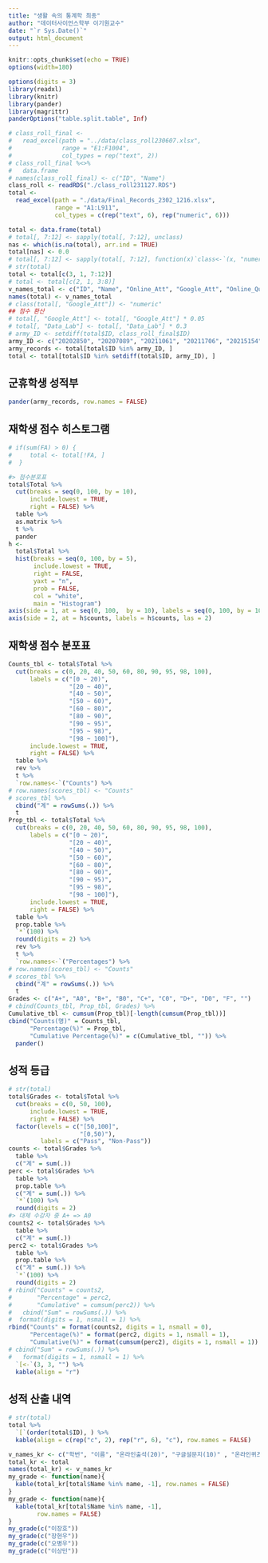 ```yaml
---
title: "생활 속의 통계학 최종"
author: "데이터사이언스학부 이기원교수"
date: "`r Sys.Date()`"
output: html_document
---
```


```r
knitr::opts_chunk$set(echo = TRUE)
options(width=180)
```

```r
options(digits = 3)
library(readxl)
library(knitr)
library(pander)
library(magrittr)
panderOptions("table.split.table", Inf)
```

```r
# class_roll_final <- 
#   read_excel(path = "../data/class_roll230607.xlsx",
#              range = "E1:F1004",
#              col_types = rep("text", 2))
# class_roll_final %<>%
#   data.frame
# names(class_roll_final) <- c("ID", "Name")
class_roll <- readRDS("./class_roll231127.RDS")
total <-
  read_excel(path = "./data/Final_Records_2302_1216.xlsx",
             range = "A1:L911",
             col_types = c(rep("text", 6), rep("numeric", 6)))

total <- data.frame(total)
# total[, 7:12] <- sapply(total[, 7:12], unclass)
nas <- which(is.na(total), arr.ind = TRUE)
total[nas] <- 0.0
# total[, 7:12] <- sapply(total[, 7:12], function(x)`class<-`(x, "numeric"))
# str(total)
total <- total[c(3, 1, 7:12)]
# total <- total[c(2, 1, 3:8)]
v_names_total <- c("ID", "Name", "Online_Att", "Google_Att", "Online_Quiz", "TED_Quiz", "Data_Lab", "Total")
names(total) <- v_names_total
# class(total[, "Google_Att"]) <- "numeric"
## 점수 환산
# total[, "Google_Att"] <- total[, "Google_Att"] * 0.05
# total[, "Data_Lab"] <- total[, "Data_Lab"] * 0.3
# army_ID <- setdiff(total$ID, class_roll_final$ID)
army_ID <- c("20202850", "20207089", "20211061", "20211706", "20215154", "20215155", "20215173", "20215249", "20216750", "20221542", "20221631", "20222616", "20222838", "20222970", "20223208", "20223537", "20223721", "20225116", "20226613", "20226760")
army_records <- total[total$ID %in% army_ID, ] 
total <- total[total$ID %in% setdiff(total$ID, army_ID), ]
```
## 군휴학생 성적부

```r
pander(army_records, row.names = FALSE)
```

<!--
## FA 명단
 
```r
FA_id <- c("20171701", "20155219")
FA <- total$ID %in% FA_id
total[FA, "Name"]
```

## 대체/재이수 명단

```r
(Repl_names <- c("김범수", "김세원", "김용규", "김은지", "김정민", "김준모", "노흥승", "맹소진", "박준영", "심무중", "윤성민", "이명규", "이연희", "이예진", "이학무", "정영광", "주소원", "한예지", "홍예은", "황푸름"))
Repl <- total$Name %in% Repl_names
```
-->

## 재학생 점수 히스토그램

```r
# if(sum(FA) > 0) {
#     total <- total[!FA, ]
#  }

#> 점수분포표
total$Total %>%  
  cut(breaks = seq(0, 100, by = 10), 
      include.lowest = TRUE, 
      right = FALSE) %>%
  table %>%
  as.matrix %>%
  t %>%
  pander
h <- 
  total$Total %>% 
  hist(breaks = seq(0, 100, by = 5), 
       include.lowest = TRUE,
       right = FALSE,
       yaxt = "n",
       prob = FALSE, 
       col = "white",
       main = "Histogram")
axis(side = 1, at = seq(0, 100,  by = 10), labels = seq(0, 100, by = 10))
axis(side = 2, at = h$counts, labels = h$counts, las = 2)
```

## 재학생 점수 분포표

```r
Counts_tbl <- total$Total %>% 
  cut(breaks = c(0, 20, 40, 50, 60, 80, 90, 95, 98, 100),
      labels = c("[0 ~ 20)", 
                 "[20 ~ 40)",
                 "[40 ~ 50)",
                 "[50 ~ 60)", 
                 "[60 ~ 80)", 
                 "[80 ~ 90)", 
                 "[90 ~ 95)",
                 "[95 ~ 98)", 
                 "[98 ~ 100]"), 
      include.lowest = TRUE, 
      right = FALSE) %>%
  table %>%
  rev %>% 
  t %>% 
  `row.names<-`("Counts") %>%
# row.names(scores_tbl) <- "Counts"
# scores_tbl %>%
  cbind("계" = rowSums(.)) %>%
  t
Prop_tbl <- total$Total %>% 
  cut(breaks = c(0, 20, 40, 50, 60, 80, 90, 95, 98, 100),
      labels = c("[0 ~ 20)", 
                 "[20 ~ 40)",
                 "[40 ~ 50)",
                 "[50 ~ 60)", 
                 "[60 ~ 80)", 
                 "[80 ~ 90)", 
                 "[90 ~ 95)",
                 "[95 ~ 98)", 
                 "[98 ~ 100]"), 
      include.lowest = TRUE, 
      right = FALSE) %>%
  table %>%
  prop.table %>%
  `*`(100) %>%
  round(digits = 2) %>%
  rev %>% 
  t %>% 
  `row.names<-`("Percentages") %>%
# row.names(scores_tbl) <- "Counts"
# scores_tbl %>%
  cbind("계" = rowSums(.)) %>%
  t 
Grades <- c("A+", "A0", "B+", "B0", "C+", "C0", "D+", "D0", "F", "")
# cbind(Counts_tbl, Prop_tbl, Grades) %>%
Cumulative_tbl <- cumsum(Prop_tbl)[-length(cumsum(Prop_tbl))]
cbind("Counts(명)" = Counts_tbl, 
      "Percentage(%)" = Prop_tbl, 
      "Cumulative Percentage(%)" = c(Cumulative_tbl, "")) %>%
  pander()
```

## 성적 등급 

```r
# str(total)
total$Grades <- total$Total %>% 
  cut(breaks = c(0, 50, 100), 
      include.lowest = TRUE, 
      right = FALSE) %>%
  factor(levels = c("[50,100]", 
                    "[0,50)"),
         labels = c("Pass", "Non-Pass"))
counts <- total$Grades %>%
  table %>% 
  c("계" = sum(.))
perc <- total$Grades %>%
  table %>% 
  prop.table %>%
  c("계" = sum(.)) %>%
  `*`(100) %>%
  round(digits = 2) 
#> 대체 수강자 중 A+ => A0
counts2 <- total$Grades %>%
  table %>% 
  c("계" = sum(.))
perc2 <- total$Grades %>%
  table %>%
  prop.table %>%
  c("계" = sum(.)) %>%
  `*`(100) %>%
  round(digits = 2) 
# rbind("Counts" = counts2, 
#       "Percentage" = perc2, 
#       "Cumulative" = cumsum(perc2)) %>%
#   cbind("Sum" = rowSums(.)) %>%
#  format(digits = 1, nsmall = 1) %>%
rbind("Counts" = format(counts2, digits = 1, nsmall = 0), 
      "Percentage(%)" = format(perc2, digits = 1, nsmall = 1), 
      "Cumulative(%)" = format(cumsum(perc2), digits = 1, nsmall = 1)) %>%
# cbind("Sum" = rowSums(.)) %>%
#   format(digits = 1, nsmall = 1) %>%
  `[<-`(3, 3, "") %>%
  kable(align = "r")
```

## 성적 산출 내역

```r
# str(total)
total %>% 
  `[`(order(total$ID), ) %>%
  kable(align = c(rep("c", 2), rep("r", 6), "c"), row.names = FALSE)
```

<!--
## 재수강을 고려한 특별 강등 요청

```r
total[total$Name == "김수빈", ] %>%
  kable(align = c(rep("c", 2), rep("r", 6), "c"))
```

## Quiz 19점 이상

```r
kable(format(total[total$Quiz >= 19, ], digits = 2, nsmall = 1),
      align = c(rep("r", 8), "c"))
nrow(total[total$Quiz >= 19, ])
```

## 60점 미만

```r
kable(format(total[total$Total < 60, ], digits = 2, nsmall = 1),
      align = c(rep("r", 8), "c"))
nrow(total[total$Total < 60, ])
```
-->

<!--
## 50점 미만

```r
total[total$Total < 50, "Name"]
nrow(total[total$Total < 40, ])
```

##  A 학점자

```r
kable(format(total[total$Grades %in% c("A+", "A0"), ], digits = 2, nsmall = 1), 
      align = c(rep("r", 8), "c"), digits = 3)
nrow(total[total$Grades %in% c("A+", "A0"), ])
```
-->


<P style = "page-break-before:always">

```r
v_names_kr <- c("학번", "이름", "온라인출석(20)", "구글설문지(10)" , "온라인퀴즈(20)", "TED 퀴즈(20)", "데이터실험(30)", "총점(100)", "학점")
total_kr <- total 
names(total_kr) <- v_names_kr
my_grade <- function(name){
  kable(total_kr[total$Name %in% name, -1], row.names = FALSE)
}
my_grade <- function(name){
  kable(total_kr[total$Name %in% name, -1], 
        row.names = FALSE)
}
my_grade(c("이장호"))
my_grade(c("장현우"))
my_grade(c("오병우"))
my_grade(c("이상민"))
```
<!--
```r
my_grade_print <-
  function(name){
    paste(names(total_kr[total$Name %in%  name, -c(1, 9)]),
          total_kr[total$Name %in% name, -c(1, 9)], 
          sep = ":", 
          collapse = "\t")
  }
cat(my_grade_print("이기호")) 
sapply(c("가해린", "박가누"), my_grade_print) %>%
  kable(escape = FALSE, row.names = FALSE)
sapply(total[total$Total < 50, "Name"], 
       FUN = my_grade_print) %>%
  kable(escape = FALSE, row.names = FALSE)
```
-->

<!--
### Save Data

```r
write.csv(army_records, file = "./data/army_records_2302.csv", 
          row.names = FALSE,
          fileEncoding = "CP949")
army_records
total2302 <- total
saveRDS(total2302, file = "total2302.RDS")
save.image(file = "final_Records2302.RData")
```

-->
               